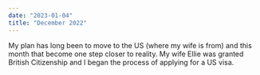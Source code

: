 ```yaml
---
date: "2023-01-04"
title: "December 2022"
---
```


My plan has long been to move to the US (where my wife is from) and this month that become one step closer to reality. My wife Ellie was granted British Citizenship and I began the process of applying for a US visa.
